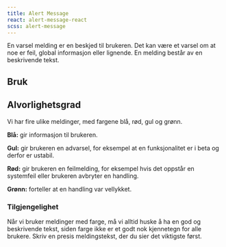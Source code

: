 ```yaml
---
title: Alert Message
react: alert-message-react
scss: alert-message
---
```



<Ingress>
    En varsel melding er en beskjed til brukeren. Det kan være et varsel om at noe er feil, global informasjon eller
    lignende. En melding består av en beskrivende tekst.
</Ingress>
<ComponentExample
    component={AlertMessageExample}
    knobs={{
        boolProps: ["Invertert"],
        choiceProps: [
            {
                name: "Type",
                values: ["Infomelding", "Suksessmelding", "Advarselmelding", "Feilmelding"],
                defaultValue: 0,
            },
        ],
    }}
/>

## Bruk

<DoDontExample
    fullWidth
    type="do"
    description="En global melding plassert øverst på siden"
    image="/assets/do-donts/alert-message-do-1.png"
/>

<DoDontExample
    fullWidth
    type="dont"
    description="En lokal melding relatert til en komponent. I slike tilfeller skal man bruke Message Box"
    image="/assets/do-donts/alert-message-dont-1.png"
/>

## Alvorlighetsgrad

Vi har fire ulike meldinger, med fargene blå, rød, gul og grønn.

**Blå:** gir informasjon til brukeren.

**Gul:** gir brukeren en advarsel, for eksempel at en funksjonalitet er i beta og derfor er ustabil.

**Rød:** gir brukeren en feilmelding, for eksempel hvis det oppstår en systemfeil eller brukeren avbryter en handling.

**Grønn:** forteller at en handling var vellykket.

### Tilgjengelighet

Når vi bruker meldinger med farge, må vi alltid huske å ha en god og beskrivende tekst, siden farge ikke er et godt nok kjennetegn for alle brukere. Skriv en presis meldingstekst, der du sier det viktigste først.
